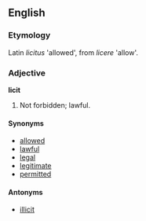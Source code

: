 ==English==

===Etymology===
Latin ''licitus'' 'allowed', from ''licere'' 'allow'.

===Adjective===
'''licit'''
# Not forbidden; lawful.

====Synonyms====
*[[allowed]]
*[[lawful]]
*[[legal]]
*[[legitimate]]
*[[permitted]]

====Antonyms====
*[[illicit]]
